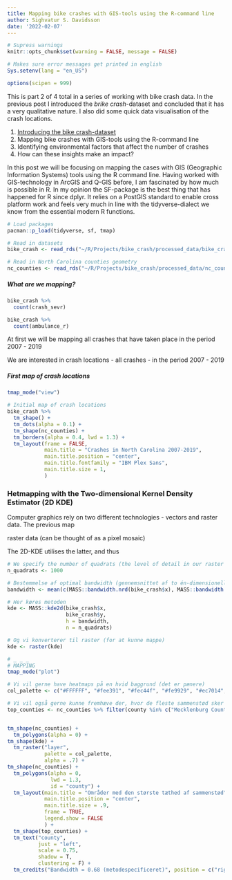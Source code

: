 ```yaml
---
title: Mapping bike crashes with GIS-tools using the R-command line
author: Sighvatur S. Davidsson
date: '2022-02-07'
---
```

```r
# Supress warnings
knitr::opts_chunk$set(warning = FALSE, message = FALSE) 

# Makes sure error messages get printed in english
Sys.setenv(lang = "en_US")

options(scipen = 999)
```
 
This is part 2 of 4 total in a series of working with bike crash data. In the previous post I introduced the *brike crash*-dataset and concluded that it has a very qualitative nature. I also did some quick data visualisation of the crash locations. 

1. [Introducing the bike crash-dataset](https://sdavidsson.netlify.app/post/2022-01-24-introducing-the-bike-crash-data/)
2. Mapping bike crashes with GIS-tools using the R-command line
3. Identifying environmental factors that affect the number of crashes
4. How can these insights make an impact? 

In this post we will be focusing on mapping the cases with GIS (Geographic Information Systems) tools using the R command line. Having worked with GIS-technology in ArcGIS and Q-GIS before, I am fascinated by how much is possible in R. In my opinion the SF-package is the best thing that has happened for R since dplyr. It relies on a PostGIS standard to enable cross platform work and feels very much in line with the tidyverse-dialect we know from the essential modern R functions. 


```r
# Load packages
pacman::p_load(tidyverse, sf, tmap)

# Read in datasets
bike_crash <- read_rds("~/R/Projects/bike_crash/processed_data/bike_crash.rds")

# Read in North Carolina counties geometry
nc_counties <- read_rds("~/R/Projects/bike_crash/processed_data/nc_counties_geom.rds")
```

##### What are we mapping? 

```r
bike_crash %>% 
  count(crash_sevr)

bike_crash %>% 
  count(ambulance_r)

```

At first we will be mapping all crashes that have taken place in the period 2007 - 2019


We are interested in crash locations
- all crashes
- in the period 2007 - 2019


##### First map of crash locations

```r
tmap_mode("view") 

# Initial map of crash locations
bike_crash %>%
  tm_shape() + 
  tm_dots(alpha = 0.1) + 
  tm_shape(nc_counties) + 
  tm_borders(alpha = 0.4, lwd = 1.3) + 
  tm_layout(frame = FALSE,
            main.title = "Crashes in North Carolina 2007-2019", 
            main.title.position = "center",
            main.title.fontfamily = "IBM Plex Sans",
            main.title.size = 1,
            ) 
```


### Hetmapping with the Two-dimensional Kernel Density Estimator (2D KDE)

Computer graphics rely on two different technologies - vectors and raster data. The previous map 

raster data (can be thought of as a pixel mosaic)

The 2D-KDE utilises the latter, and thus 


```r
# We specify the number of quadrats (the level of detail in our raster map)
n_quadrats <- 1000

# Bestemmelse af optimal bandwidth (gennemsnittet af to én-dimensionelle)
bandwidth <- mean(c(MASS::bandwidth.nrd(bike_crash$x), MASS::bandwidth.nrd(bike_crash$y)))

# Her køres metoden 
kde <- MASS::kde2d(bike_crash$x, 
                   bike_crash$y, 
                   h = bandwidth, 
                   n = n_quadrats)

# Og vi konverterer til raster (for at kunne mappe)
kde <- raster(kde)

# _ _ _
# MAPPING
tmap_mode("plot") 

# Vi vil gerne have heatmaps på en hvid baggrund (det er pænere)
col_palette <- c("#FFFFFF", "#fee391", "#fec44f", "#fe9929", "#ec7014", "#cc4c02", "#8c2d04")

# Vi vil også gerne kunne fremhæve der, hvor de fleste sammenstød sker
top_counties <- nc_counties %>% filter(county %in% c("Mecklenburg County", "Wake County", "Durham County", "New Hanover County", "Guilford County"))


tm_shape(nc_counties) + 
  tm_polygons(alpha = 0) + 
tm_shape(kde) + 
  tm_raster("layer",  
            palette = col_palette, 
            alpha = .7) + 
tm_shape(nc_counties) + 
  tm_polygons(alpha = 0, 
              lwd = 1.3,
              id = "county") +
  tm_layout(main.title = "Områder med den største tæthed af sammenstød", 
            main.title.position = "center",
            main.title.size = .9,
            frame = TRUE, 
            legend.show = FALSE
            ) +
  tm_shape(top_counties) +
  tm_text("county",
          just = "left",
          scale = 0.75,
          shadow = T,
          clustering = F) + 
  tm_credits("Bandwidth = 0.68 (metodespecificeret)", position = c("right", "bottom"), align = "right")
```


